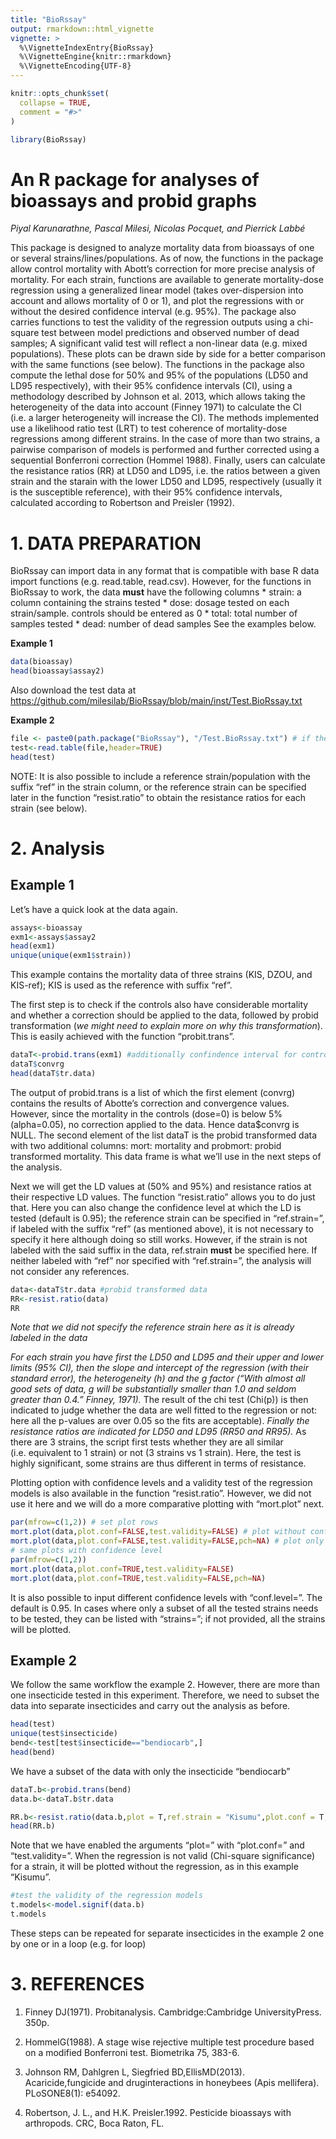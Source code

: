```yaml
---
title: "BioRssay"
output: rmarkdown::html_vignette
vignette: >
  %\VignetteIndexEntry{BioRssay}
  %\VignetteEngine{knitr::rmarkdown}
  %\VignetteEncoding{UTF-8}
---
```


```r
knitr::opts_chunk$set(
  collapse = TRUE,
  comment = "#>"
)
```

```r
library(BioRssay)
```

# **An R package for analyses of bioassays and probid graphs**
*Piyal Karunarathne, Pascal Milesi, Nicolas Pocquet, and Pierrick Labbé*


This package is designed to analyze mortality data from bioassays of one or several strains/lines/populations.
As of now, the functions in the package allow control mortality with Abott's correction for more precise analysis of mortality. For each strain, functions are available to generate mortality-dose regression using a generalized linear model (takes over-dispersion into account and allows mortality of 0 or 1), and plot the regressions with or without the desired confidence interval (e.g. 95%).
The package also carries functions to test the validity of the regression outputs using a chi-square test between model predictions and observed number of dead samples; A significant valid test will reflect a non-linear data (e.g. mixed populations). These plots can be drawn side by side for a better comparison with the same functions (see below).
The functions in the package also compute the lethal dose for 50% and 95% of the populations (LD50 and LD95 respectively), with their 95% confidence intervals (CI), using a methodology described by Johnson et al. 2013, which allows taking the heterogeneity of the data into account (Finney 1971) to calculate the CI (i.e. a larger heterogeneity will increase the CI).
The methods implemented use a likelihood ratio test (LRT) to test coherence of mortality-dose regressions among different strains. In the case of more than two strains, a pairwise comparison of models is performed and further corrected using a sequential Bonferroni correction (Hommel 1988).
Finally, users can calculate the resistance ratios (RR) at LD50 and LD95, i.e. the ratios between a given strain and the starain with the lower LD50 and LD95, respectively (usually it is the susceptible reference), with their 95% confidence intervals, calculated according to Robertson and Preisler (1992).

# 1. **DATA PREPARATION**
BioRssay can import data in any format that is compatible with base R data import functions (e.g. read.table, read.csv). However, for the functions in BioRssay to work, the data **must** have the following columns
        * strain: a column containing the strains tested
        * dose: dosage tested on each strain/sample. controls should be entered as 0
        * total: total number of samples tested
        * dead: number of dead samples
See the examples below.

**Example 1**
```r
data(bioassay)
head(bioassay$assay2)
```
Also download the test data at <https://github.com/milesilab/BioRssay/blob/main/inst/Test.BioRssay.txt>

**Example 2**
```r
file <- paste0(path.package("BioRssay"), "/Test.BioRssay.txt") # if the download doesn't work
test<-read.table(file,header=TRUE)
head(test)
```
NOTE: It is also possible to include a reference strain/population with the suffix "ref" in the strain column, or the reference strain can be specified later in the function "resist.ratio" to obtain the resistance ratios for each strain (see below).

# 2. **Analysis**

## **Example 1**
Let's have a quick look at the data again.
```r
assays<-bioassay
exm1<-assays$assay2
head(exm1)
unique(unique(exm1$strain))
```
This example contains the mortality data of three strains (KIS, DZOU, and KIS-ref); KIS is used as the reference with suffix "ref". 

The first step is to check if the controls also have considerable mortality and whether a correction should be applied to the data, followed by probid transformation (*we might need to explain more on why this transformation*). This is easily achieved with the function "probit.trans".
```r
dataT<-probid.trans(exm1) #additionally confindence interval for controls' mortality can be set as desired with "conf="; default is 0.05.
dataT$convrg
head(dataT$tr.data)

```
The output of probid.trans is a list of which the first element (convrg) contains the results of Abotte's correction and convergence values. However, since the mortality in the controls (dose=0) is below 5% (alpha=0.05), no correction applied to the data. Hence data$convrg is NULL. The second element of the list dataT is the probid transformed data with two additional columns: mort: mortality and probmort: probid transformed mortality. This data frame is what we'll use in the next steps of the analysis.

Next we will get the LD values at (50% and 95%) and resistance ratios at their respective LD values. The function "resist.ratio" allows you to do just that. Here you can also change the confidence level at which the LD is tested (default is 0.95); the reference strain can be specified in "ref.strain=", if labeled with the suffix "ref" (as mentioned above), it is not necessary to specify it here although doing so still works. However, if the strain is not labeled with the said suffix in the data, ref.strain **must** be specified here. If neither labeled with "ref" nor specified with "ref.strain=", the analysis will not consider any references.

```r
data<-dataT$tr.data #probid transformed data
RR<-resist.ratio(data)
RR
```
*Note that we did not specify the reference strain here as it is already labeled in the data*

  *For each strain you have first the LD50 and LD95 and their upper and lower limits (95% CI), then the slope and intercept of the regression (with their standard error), the heterogeneity (h) and the g factor ("With almost all good sets of data, g will be substantially smaller than 1.0 and seldom greater than 0.4." Finney, 1971).
  *The result of the chi test (Chi(p)) is then indicated to judge whether the data are well fitted to the regression or not: here all the p-values are over 0.05 so the fits are acceptable).
  *Finally the resistance ratios are indicated for LD50 and LD95 (RR50 and RR95).
  *As there are 3 strains, the script first tests whether they are all similar (i.e. equivalent to 1 strain) or not (3 strains vs 1 strain). Here, the test is highly significant, some strains are thus different in terms of resistance.

Plotting option with confidence levels and a validity test of the regression models is also available in the function "resist.ratio". However, we did not use it here and we will do a more comparative plotting with "mort.plot" next.


```r
par(mfrow=c(1,2)) # set plot rows
mort.plot(data,plot.conf=FALSE,test.validity=FALSE) # plot without confidence intervals and test of validity of the model
mort.plot(data,plot.conf=FALSE,test.validity=FALSE,pch=NA) # plot only the regression lines
# same plots with confidence level
par(mfrow=c(1,2))
mort.plot(data,plot.conf=TRUE,test.validity=FALSE)
mort.plot(data,plot.conf=TRUE,test.validity=FALSE,pch=NA)
```
It is also possible to input different confidence levels with "conf.level=". The default is 0.95. In cases where only a subset of all the tested strains needs to be tested, they can be listed with "strains="; if not provided, all the strains will be plotted.


## **Example 2**
We follow the same workflow the example 2. However, there are more than one insecticide tested in this experiment. Therefore, we need to subset the data into separate insecticides and carry out the analysis as before.

```r
head(test)
unique(test$insecticide)
bend<-test[test$insecticide=="bendiocarb",]
head(bend)
```
We have a subset of the data with only the insecticide "bendiocarb"

```r
dataT.b<-probid.trans(bend)
data.b<-dataT.b$tr.data

RR.b<-resist.ratio(data.b,plot = T,ref.strain = "Kisumu",plot.conf = T, test.validity = T)
head(RR.b)
```
Note that we have enabled the arguments "plot=" with "plot.conf=" and "test.validity=". When the regression is not valid (Chi-square significance) for a strain, it will be plotted without the regression, as in this example "Kisumu".

```r
#test the validity of the regression models
t.models<-model.signif(data.b)
t.models
```

These steps can be repeated for separate insecticides in the example 2 one by one or in a loop (e.g. for loop)


# 3. **REFERENCES**
  1. Finney DJ(1971). Probitanalysis. Cambridge:Cambridge UniversityPress. 350p.
  
  1. HommelG(1988). A stage wise rejective multiple test procedure based on a modified Bonferroni test. Biometrika 75, 383-6.
  
  1. Johnson RM, Dahlgren L, Siegfried BD,EllisMD(2013). Acaricide,fungicide and druginteractions in honeybees (Apis mellifera). PLoSONE8(1): e54092.
  
  1. Robertson, J. L., and H.K. Preisler.1992. Pesticide bioassays with arthropods. CRC, Boca Raton, FL.











